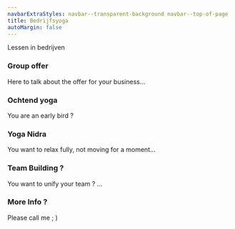 ```yaml
---
navbarExtraStyles: navbar--transparent-background navbar--top-of-page
title: Bedrijfsyoga
autoMargin: false
---
```


<Section>
  <Background imageName="meditation.jpg" className="vh-50 w-100">
    <SectionFooter className="text--light text--emphasized">
      Lessen in bedrijven
    </SectionFooter>
  </Background>
  <Content className="vh-50 w-100">
    <h3> Group offer </h3>
    Here to talk about the offer for your business...
  </Content>
</Section>

<Section>
  <Content className="w-50">
    <h3>Ochtend yoga</h3>
    You are an early bird ?
  </Content>
  <Content className="vh-30 w-50 pl-0 pr-0">
    <Image name="nature-chill.JPG" />
  </Content>

  <Content className="vh-30 w-50 pl-0 pr-0">
    <Image name="nature-chill.JPG" />
  </Content>
  <Content className="w-50">
    <h3>Yoga Nidra</h3>
    You want to relax fully, not moving for a moment...
  </Content>
</Section>

<Section>
  <Content className="vh-100 w-50">
    <h3>Team Building ?</h3>
    You want to unify your team ? ...
  </Content>
  <Content className="vh-100 w-50 pl-0 pr-0">
    <Image name="nature-chill.JPG"/>
  </Content>
</Section>

<Section className="pb-3">  
    <Content className="vh-100 w-50 pl-0 pr-0">
      <Image name="nature-chill.JPG"/>
    </Content>
  <Content className="vh-100 w-50">
     <h3>More Info ?</h3>
    Please call me ; )
  </Content>  
</Section>
